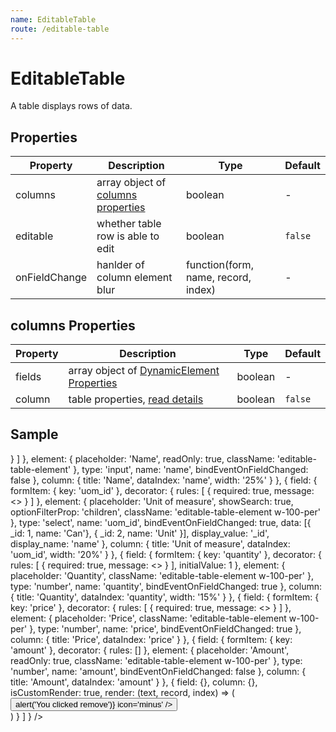 ```yaml
---
name: EditableTable
route: /editable-table
---
```



# EditableTable

A table displays rows of data.

## Properties

| Property | Description | Type | Default |
| -------- | ----------- | ---- | ------- |
| columns |array object of [columns properties](/editable-table#columns-properties) | boolean | - |
| editable |whether table row is able to edit | boolean | `false` |
| onFieldChange | hanlder of column element blur | function(form, name, record, index) | - |

## columns Properties
| Property | Description | Type | Default |
| -------- | ----------- | ---- | ------- |
| fields |array object of [DynamicElement Properties](/dynamic-element#fields-properties) | boolean | - |
| column | table properties, [read details](https://ant.design/components/table/#API) | boolean | `false` |

## Sample
<Playground>
    <EditableTable 
        editable={true}
        columns={
            [
            {
                field: {
                    formItem: { key: 'name' },
                    decorator: {
                        rules: [ { required: true, message: <></>  } ]
                    },
                    element: {
                        placeholder: 'Name',
                        readOnly: true,
                        className: 'editable-table-element'
                    },
                    type: 'input',
                    name: 'name',
                    bindEventOnFieldChanged: false
                },
                column: {
                    title: 'Name',
                    dataIndex: 'name',
                    width: '25%'
                }
            },
            {
                field: {
                    formItem: { key: 'uom_id' },
                    decorator: { rules: [ { required: true, message: <></> } ] },
                    element: {
                        placeholder: 'Unit of measure',
                        showSearch: true,
                        optionFilterProp: 'children',
                        className: 'editable-table-element w-100-per'
                    },
                    type: 'select',
                    name: 'uom_id',
                    bindEventOnFieldChanged: true,
                    data: [{ _id: 1, name: 'Can'}, { _id: 2, name: 'Unit' }],
                    display_value: '_id',
                    display_name: 'name'
                },
                column: {
                    title: 'Unit of measure',
                    dataIndex: 'uom_id',
                    width: '20%'
                }
            },
            {
                field: {
                    formItem: {
                        key: 'quantity'
                    },
                    decorator: { rules: [ { required: true, message: <></>  } ], initialValue: 1 },
                    element: {
                        placeholder: 'Quantity',
                        className: 'editable-table-element w-100-per'
                    },
                    type: 'number',
                    name: 'quantity',
                    bindEventOnFieldChanged: true
                },
                column: {
                    title: 'Quantity',
                    dataIndex: 'quantity',
                    width: '15%'
                }
            },
            {
                field: {
                    formItem: {
                        key: 'price'
                    },
                    decorator: { rules: [ { required: true, message: <></>  } ] },
                    element: {
                        placeholder: 'Price',
                        className: 'editable-table-element w-100-per'
                    },
                    type: 'number',
                    name: 'price',
                    bindEventOnFieldChanged: true
                },
                column: {
                    title: 'Price',
                    dataIndex: 'price'
                }
            },
            {
                field: {
                    formItem: {
                        key: 'amount'
                    },
                    decorator: { rules: [] },
                    element: {
                        placeholder: 'Amount',
                        readOnly: true,
                        className: 'editable-table-element w-100-per'
                    },
                    type: 'number',
                    name: 'amount',
                    bindEventOnFieldChanged: false
                },
                column: {
                    title: 'Amount',
                    dataIndex: 'amount'
                }
            },
            {
                field: {},
                column: {},
                isCustomRender: true,
                render: (text, record, index) => (
                    <div className='editable-table-action'>
                        <Button
                            type='danger'
                            ghost
                            shape='circle'
                            size='small'
                            onClick={() => alert('You clicked remove')}
                            icon='minus'
                        />
                    </div>
                )
            }
        ]
        }
    />
</Playground>